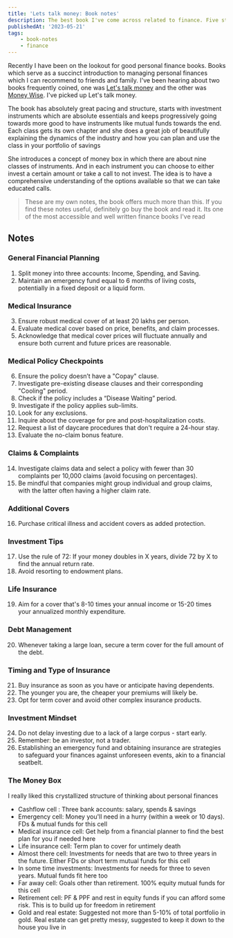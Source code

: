 ```yaml
---
title: 'Lets talk money: Book notes'
description: The best book I've come across related to finance. Five stars.
publishedAt: '2023-05-21'
tags:
    - book-notes
    - finance
---
```


Recently I have been on the lookout for good personal finance books. Books which serve as a succinct introduction to managing personal finances which I can recommend to friends and family. I've been hearing about two books frequently coined, one was [Let's talk money](https://www.goodreads.com/book/show/40499078-let-s-talk-money) and the other was [Money Wise](https://www.goodreads.com/book/show/59463301-money-wise). I've picked up Let's talk money.

The book has absolutely great pacing and structure, starts with investment instruments which are absolute essentials and keeps progressively going towards more good to have instruments like mutual funds towards the end. Each class gets its own chapter and she does a great job of beautifully explaining the dynamics of the industry and how you can plan and use the class in your portfolio of savings

She introduces a concept of money box in which there are about nine classes of instruments. And in each instrument you can choose to either invest a certain amount or take a call to not invest. The idea is to have a comprehensive understanding of the options available so that we can take educated calls.

> These are my own notes, the book offers much more than this. If you find these notes useful, definitely go buy the book and read it. Its one of the most accessible and well written finance books I've read

## Notes

### General Financial Planning
1. Split money into three accounts: Income, Spending, and Saving.
2. Maintain an emergency fund equal to 6 months of living costs, potentially in a fixed deposit or a liquid form.

### Medical Insurance
3. Ensure robust medical cover of at least 20 lakhs per person.
4. Evaluate medical cover based on price, benefits, and claim processes.
5. Acknowledge that medical cover prices will fluctuate annually and ensure both current and future prices are reasonable.

### Medical Policy Checkpoints
6. Ensure the policy doesn’t have a "Copay" clause.
7. Investigate pre-existing disease clauses and their corresponding "Cooling" period.
8. Check if the policy includes a “Disease Waiting” period.
9. Investigate if the policy applies sub-limits.
10. Look for any exclusions.
11. Inquire about the coverage for pre and post-hospitalization costs.
12. Request a list of daycare procedures that don't require a 24-hour stay.
13. Evaluate the no-claim bonus feature.

### Claims & Complaints
14. Investigate claims data and select a policy with fewer than 30 complaints per 10,000 claims (avoid focusing on percentages).
15. Be mindful that companies might group individual and group claims, with the latter often having a higher claim rate.

### Additional Covers
16. Purchase critical illness and accident covers as added protection.

### Investment Tips
17. Use the rule of 72: If your money doubles in X years, divide 72 by X to find the annual return rate.
18. Avoid resorting to endowment plans.

### Life Insurance
19. Aim for a cover that's 8-10 times your annual income or 15-20 times your annualized monthly expenditure.

### Debt Management
20. Whenever taking a large loan, secure a term cover for the full amount of the debt.

### Timing and Type of Insurance
21. Buy insurance as soon as you have or anticipate having dependents.
22. The younger you are, the cheaper your premiums will likely be.
23. Opt for term cover and avoid other complex insurance products.

### Investment Mindset
24. Do not delay investing due to a lack of a large corpus - start early.
25. Remember: be an investor, not a trader.
26. Establishing an emergency fund and obtaining insurance are strategies to safeguard your finances against unforeseen events, akin to a financial seatbelt.

### The Money Box

I really liked this crystallized structure of thinking about personal finances

- Cashflow cell : Three bank accounts: salary, spends & savings
- Emergency cell: Money you'll need in a hurry (within a week or 10 days). FDs & mutual funds for this cell
- Medical insurance cell: Get help from a financial planner to find the best plan for you if needed here
- Life insurance cell: Term plan to cover for untimely death
- Almost there cell: Investments for needs that are two to three years in the future. Either FDs or short term mutual funds for this cell
- In some time investments: Investments for needs for three to seven years. Mutual funds fit here too
- Far away cell: Goals other than retirement. 100% equity mutual funds for this cell
- Retirement cell: PF & PPF and rest in equity funds if you can afford some risk. This is to build up for freedom in retirement
- Gold and real estate: Suggested not more than 5-10% of total portfolio in gold. Real estate can get pretty messy, suggested to keep it down to the house you live in